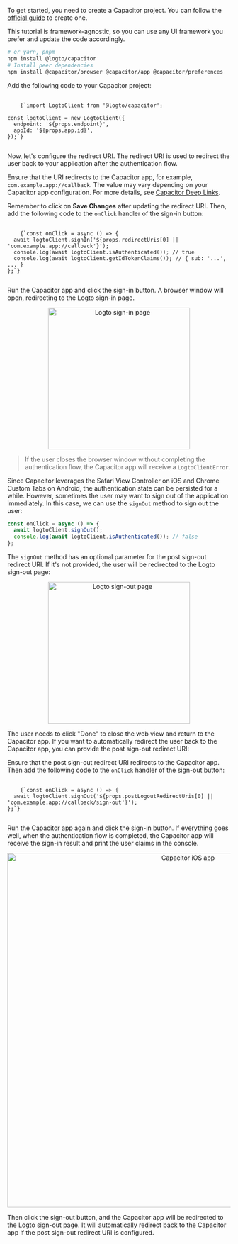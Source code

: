 

<Steps>

<Step title="Add Logto Capacitor SDK">

To get started, you need to create a Capacitor project. You can follow the [official guide](https://capacitorjs.com/docs/getting-started) to create one.

This tutorial is framework-agnostic, so you can use any UI framework you prefer and update the code accordingly.

```bash
# or yarn, pnpm
npm install @logto/capacitor
# Install peer dependencies
npm install @capacitor/browser @capacitor/app @capacitor/preferences
```

</Step>

<Step title="Init Logto client">

Add the following code to your Capacitor project:

<pre>
  <code className="language-ts">
    {`import LogtoClient from '@logto/capacitor';

const logtoClient = new LogtoClient({
  endpoint: '${props.endpoint}',
  appId: '${props.app.id}',
});`}
  </code>
</pre>

</Step>

<Step title="Implement the sign-in button">

Now, let's configure the redirect URI. The redirect URI is used to redirect the user back to your application after the authentication flow.

Ensure that the URI redirects to the Capacitor app, for example, `com.example.app://callback`. The value may vary depending on your Capacitor app configuration. For more details, see [Capacitor Deep Links](https://capacitorjs.com/docs/guides/deep-links).

<UriInputField name="redirectUris" />

Remember to click on **Save Changes** after updating the redirect URI. Then, add the following code to the `onClick` handler of the sign-in button:

<pre>
  <code className="language-ts">
    {`const onClick = async () => {
  await logtoClient.signIn('${props.redirectUris[0] || 'com.example.app://callback'}');
  console.log(await logtoClient.isAuthenticated()); // true
  console.log(await logtoClient.getIdTokenClaims()); // { sub: '...', ... }
};`}
  </code>
</pre>

</Step>

<Step title="Checkpoint: Trigger the authentication flow">

Run the Capacitor app and click the sign-in button. A browser window will open, redirecting to the Logto sign-in page.

<center>
  <img
    style={{ border: '1px solid #eaeaea', borderRadius: '16px' }}
    src={logtoSignInPage}
    alt="Logto sign-in page"
    width="320"
  />
</center>

> If the user closes the browser window without completing the authentication flow, the Capacitor
> app will receive a `LogtoClientError`.

</Step>

<Step title="Sign-out">

Since Capacitor leverages the Safari View Controller on iOS and Chrome Custom Tabs on Android, the authentication state can be persisted for a while. However, sometimes the user may want to sign out of the application immediately. In this case, we can use the `signOut` method to sign out the user:

```ts
const onClick = async () => {
  await logtoClient.signOut();
  console.log(await logtoClient.isAuthenticated()); // false
};
```

The `signOut` method has an optional parameter for the post sign-out redirect URI. If it's not provided, the user will be redirected to the Logto sign-out page:

<center>
  <img
    style={{ border: '1px solid #eaeaea', borderRadius: '16px' }}
    src={logtoSignOutPage}
    alt="Logto sign-out page"
    width="320"
  />
</center>

The user needs to click "Done" to close the web view and return to the Capacitor app. If you want to automatically redirect the user back to the Capacitor app, you can provide the post sign-out redirect URI:

<UriInputField name="postLogoutRedirectUris" />

Ensure that the post sign-out redirect URI redirects to the Capacitor app. Then add the following code to the `onClick` handler of the sign-out button:

<pre>
  <code className="language-ts">
    {`const onClick = async () => {
  await logtoClient.signOut('${props.postLogoutRedirectUris[0] || 'com.example.app://callback/sign-out'}');
};`}
  </code>
</pre>

</Step>

<Step title="Checkpoint: Complete the authentication flow">

Run the Capacitor app again and click the sign-in button. If everything goes well, when the authentication flow is completed, the Capacitor app will receive the sign-in result and print the user claims in the console.

<center>
  <img src={capaticorIos} alt="Capacitor iOS app" width="800" />
</center>

Then click the sign-out button, and the Capacitor app will be redirected to the Logto sign-out page. It will automatically redirect back to the Capacitor app if the post sign-out redirect URI is configured.

</Step>

</Steps>
